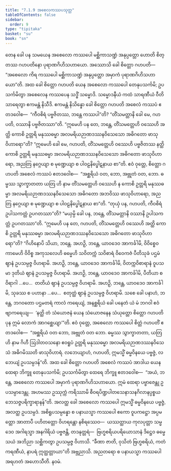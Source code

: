 ```yaml
---
title: "7.1.9 အစေလကဿပသုတ္တ"
tableOfContents: false
sidebar:
  order: 9
type: "tipitaka"
basket: "su"
book: "sn"
---
```



<DynamicBreadcrumb />

<Division number="351" book="sn" e="ch" v="18" p="330">

<Paragraph number="1532" book="sn">
တေန ခေါ ပန သမယေန အစေလော ကဿပေါ မစ္ဆိကာသဏ္ဍံ အနုပ္ပတ္တော ဟောတိ စိတ္တဿ ဂဟပတိနော ပုရာဏဂိဟိသဟာယော. အဿောသိ ခေါ စိတ္တော ဂဟပတိ—  “အစေလော ကိရ ကဿပေါ မစ္ဆိကာသဏ္ဍံ အနုပ္ပတ္တော အမှာကံ ပုရာဏဂိဟိသဟာယော”တိ. အထ ခေါ စိတ္တော ဂဟပတိ ယေန အစေလော ကဿပေါ တေနုပသင်္ကမိ; ဥပသင်္ကမိတွာ အစေလေန ကဿပေန သဒ္ဓိံ သမ္မောဒိ. သမ္မောဒနီယံ ကထံ သာရဏီယံ ဝီတိသာရေတွာ ဧကမန္တံ နိသီဒိ. ဧကမန္တံ နိသိန္နော ခေါ စိတ္တော ဂဟပတိ အစေလံ ကဿပံ ဧတဒဝေါစ—  “ကီဝစိရံ ပဗ္ဗဇိတဿ, ဘန္တေ ကဿပါ”တိ? “တိံသမတ္တာနိ ခေါ မေ, ဂဟပတိ, ဝဿာနိ ပဗ္ဗဇိတဿာ”တိ. “ဣမေဟိ ပန တေ, ဘန္တေ, တိံသမတ္တေဟိ ဝဿေဟိ အတ္ထိ ကောစိ ဥတ္တရိ မနုဿဓမ္မာ အလမရိယဉာဏဒဿနဝိသေသော အဓိဂတော ဖာသုဝိဟာရော”တိ? “ဣမေဟိ ခေါ မေ, ဂဟပတိ, တိံသမတ္တေဟိ ဝဿေဟိ ပဗ္ဗဇိတဿ နတ္ထိ ကောစိ ဥတ္တရိ မနုဿဓမ္မာ အလမရိယဉာဏဒဿနဝိသေသော အဓိဂတော ဖာသုဝိဟာရော, အညတြ နဂ္ဂေယျာ စ မုဏ္ဍေယျာ စ ပါဝဠနိပ္ဖေါဋနာယ စာ”တိ. ဧဝံ ဝုတ္တေ, စိတ္တော ဂဟပတိ အစေလံ ကဿပံ ဧတဒဝေါစ—  “အစ္ဆရိယံ ဝတ, ဘော, အဗ္ဘုတံ ဝတ, ဘော. ဓမ္မဿ သွာက္ခာတတာ ယတြ ဟိ နာမ တိံသမတ္တေဟိ ဝဿေဟိ န ကောစိ ဥတ္တရိ မနုဿဓမ္မာ အလမရိယဉာဏဒဿနဝိသေသော အဓိဂတော အဘဝိဿ ဖာသုဝိဟာရော, အညတြ နဂ္ဂေယျာ စ မုဏ္ဍေယျာ စ ပါဝဠနိပ္ဖေါဋနာယ စာ”တိ.
</Paragraph>

<Paragraph number="1533" book="sn">
“တုယှံ ပန, ဂဟပတိ, ကီဝစိရံ ဥပါသကတ္တံ ဥပဂတဿာ”တိ? “မယှမ္ပိ ခေါ ပန, ဘန္တေ, တိံသမတ္တာနိ ဝဿာနိ ဥပါသကတ္တံ ဥပဂတဿာ”တိ. “ဣမေဟိ ပန တေ, ဂဟပတိ, တိံသမတ္တေဟိ ဝဿေဟိ အတ္ထိ ကောစိ ဥတ္တရိ မနုဿဓမ္မာ အလမရိယဉာဏဒဿနဝိသေသော အဓိဂတော ဖာသုဝိဟာရော”တိ? “ဂိဟိနောပိ သိယာ, ဘန္တေ. အဟဉှိ, ဘန္တေ, ယာဝဒေဝ အာကင်္ခါမိ, ဝိဝိစ္စေဝ ကာမေဟိ ဝိဝိစ္စ အကုသလေဟိ ဓမ္မေဟိ သဝိတက္ကံ သဝိစာရံ ဝိဝေကဇံ ပီတိသုခံ ပဌမံ ဈာနံ ဥပသမ္ပဇ္ဇ ဝိဟရာမိ. အဟဉှိ, ဘန္တေ, ယာဝဒေဝ အာကင်္ခါမိ, ဝိတက္ကဝိစာရာနံ ဝူပသမာ ဒုတိယံ ဈာနံ ဥပသမ္ပဇ္ဇ ဝိဟရာမိ. အဟဉှိ, ဘန္တေ, ယာဝဒေဝ အာကင်္ခါမိ, ပီတိယာ စ ဝိရာဂါ …ပေ…  တတိယံ ဈာနံ ဥပသမ္ပဇ္ဇ ဝိဟရာမိ. အဟဉှိ, ဘန္တေ, ယာဝဒေဝ အာကင်္ခါမိ, သုခဿ စ ပဟာနာ …ပေ…  စတုတ္ထံ ဈာနံ ဥပသမ္ပဇ္ဇ ဝိဟရာမိ. သစေ ခေါ ပနာဟံ, ဘန္တေ, ဘဂဝတော ပဌမတရံ ကာလံ ကရေယျံ, အနစ္ဆရိယံ ခေါ ပနေတံ ယံ မံ ဘဂဝါ ဧဝံ ဗျာကရေယျ—  ‘နတ္ထိ တံ သံယောဇနံ ယေန သံယောဇနေန သံယုတ္တော စိတ္တော ဂဟပတိ ပုန ဣမံ လောကံ အာဂစ္ဆေယျာ’”တိ. ဧဝံ ဝုတ္တေ, အစေလော ကဿပေါ စိတ္တံ ဂဟပတိံ ဧတဒဝေါစ—  “အစ္ဆရိယံ ဝတ ဘော, အဗ္ဘုတံ ဝတ ဘော. ဓမ္မဿ သွာက္ခာတတာ, ယတြ ဟိ နာမ ဂိဟီ ဩဒါတဝသနော ဧဝရူပံ ဥတ္တရိ မနုဿဓမ္မာ အလမရိယဉာဏဒဿနဝိသေသံ အဓိဂမိဿတိ ဖာသုဝိဟာရံ. လဘေယျာဟံ, ဂဟပတိ, ဣမသ္မိံ ဓမ္မဝိနယေ ပဗ္ဗဇ္ဇံ, လဘေယျံ ဥပသမ္ပဒန်”တိ.
</Paragraph>

<Paragraph number="1534" book="sn">
အထ ခေါ စိတ္တော ဂဟပတိ အစေလံ ကဿပံ အာဒါယ ယေန ထေရာ ဘိက္ခူ တေနုပသင်္ကမိ; ဥပသင်္ကမိတွာ ထေရေ ဘိက္ခူ ဧတဒဝေါစ—  “အယံ, ဘန္တေ, အစေလော ကဿပေါ အမှာကံ ပုရာဏဂိဟိသဟာယော. ဣမံ ထေရာ ပဗ္ဗာဇေန္တု ဥပသမ္ပာဒေန္တု. အဟမဿ ဥဿုက္ကံ ကရိဿာမိ စီဝရပိဏ္ဍပါတသေနာသနဂိလာနပ္ပစ္စယဘေသဇ္ဇပရိက္ခာရာနန်”တိ. အလတ္ထ ခေါ အစေလော ကဿပေါ ဣမသ္မိံ ဓမ္မဝိနယေ ပဗ္ဗဇ္ဇံ, အလတ္ထ ဥပသမ္ပဒံ. အစိရူပသမ္ပန္နော စ ပနာယသ္မာ ကဿပေါ ဧကော ဝူပကဋ္ဌော အပ္ပမတ္တော အာတာပီ ပဟိတတ္တော ဝိဟရန္တော နစိရဿေဝ—  ယဿတ္ထာယ ကုလပုတ္တာ သမ္မဒေဝ အဂါရသ္မာ အနဂါရိယံ ပဗ္ဗဇန္တိ, တဒနုတ္တရံ—  ဗြဟ္မစရိယပရိယောသာနံ ဒိဋ္ဌေဝ ဓမ္မေ သယံ အဘိညာ သစ္ဆိကတွာ ဥပသမ္ပဇ္ဇ ဝိဟာသိ. “ခီဏာ ဇာတိ, ဝုသိတံ ဗြဟ္မစရိယံ, ကတံ ကရဏီယံ, နာပရံ ဣတ္ထတ္တာယာ”တိ အဗ္ဘညာသိ. အညတရော စ ပနာယသ္မာ ကဿပေါ အရဟတံ အဟောသီတိ.

</Paragraph>
</Division>

<Paragraph number="1535" type="center" book="sn">
နဝမံ.
</Paragraph>